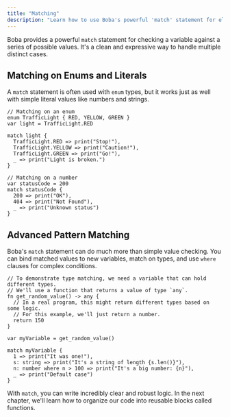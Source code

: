 ```yaml
---
title: "Matching"
description: "Learn how to use Boba's powerful 'match' statement for elegant control flow and pattern matching."
---
```


Boba provides a powerful `match` statement for checking a variable against a series of possible values. It's a clean and expressive way to handle multiple distinct cases.

## Matching on Enums and Literals

A `match` statement is often used with `enum` types, but it works just as well with simple literal values like numbers and strings.

```boba
// Matching on an enum
enum TrafficLight { RED, YELLOW, GREEN }
var light = TrafficLight.RED

match light {
  TrafficLight.RED => print("Stop!"),
  TrafficLight.YELLOW => print("Caution!"),
  TrafficLight.GREEN => print("Go!"),
  _ => print("Light is broken.")
}

// Matching on a number
var statusCode = 200
match statusCode {
  200 => print("OK"),
  404 => print("Not Found"),
  _ => print("Unknown status")
}
```

## Advanced Pattern Matching

Boba's `match` statement can do much more than simple value checking. You can bind matched values to new variables, match on types, and use `where` clauses for complex conditions.

```boba
// To demonstrate type matching, we need a variable that can hold different types.
// We'll use a function that returns a value of type `any`.
fn get_random_value() -> any {
  // In a real program, this might return different types based on some logic.
  // For this example, we'll just return a number.
  return 150
}

var myVariable = get_random_value()

match myVariable {
  1 => print("It was one!"),
  s: string => print("It's a string of length {s.len()}"),
  n: number where n > 100 => print("It's a big number: {n}"),
  _ => print("Default case")
}
```

With `match`, you can write incredibly clear and robust logic. In the next chapter, we'll learn how to organize our code into reusable blocks called functions.